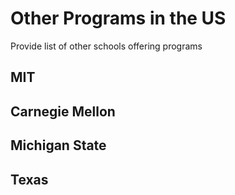 # Other Programs in the US {-#other-programs-in-the-us}

Provide list of other schools offering programs

## MIT {-#mit}
## Carnegie Mellon {-#carnegie-mellon}
## Michigan State {-#michigan-state}
## Texas {-#texas}

